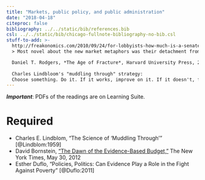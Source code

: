 ```yaml
---
title: "Markets, public policy, and public administration"
date: "2018-04-18"
citeproc: false
bibliography: ../../static/bib/references.bib
csl: ../../static/bib/chicago-fullnote-bibliography-no-bib.csl
stuff-to-add: >-
  http://freakonomics.com/2010/09/24/for-lobbyists-how-much-is-a-senate-connection-worth/
  > Most novel about the new market metaphors was their detachment from history and institutions and from questions of power. As the market grew more abstract, society thinned out into highly reduced microeconomic mental pictures: Gilder's heroically independent entrepreneurs, Lucas's forward-looking utility maximizers, Wanniski's fish and coconut traders, the Coase theorem's rancher and farmer maximizing the public good as they stood on the courthouse steps. To imagine the market now was to imagine a socially detached array of economic actors, free to choose and optimize, unconstrained by power or inequalities, governed not by their common deliberative action but only by the impersonal laws of the market.

  Daniel T. Rodgers, *The Age of Fracture*, Harvard University Press, 2011, p. 76
  
  Charles Lindbloom's "muddling through" strategy:
  Choose something. Do it. If it works, improve on it. If it doesn't, fix it. If the improvement or fix is good/bad, adjust accordingly. Keep doing that.
---
```


***Important***: PDFs of the readings are on Learning Suite.

# Required

- <i class="fa fa-file-pdf-o" aria-hidden="true"></i> Charles E. Lindblom, "The Science of 'Muddling Through'" [@Lindblom:1959]
- <i class="fa fa-external-link" aria-hidden="true"></i> David Bornstein, ["The Dawn of the Evidence-Based Budget,"](https://opinionator.blogs.nytimes.com/2012/05/30/worthy-of-government-funding-prove-it/?pagewanted=all) The New York Times, May 30, 2012
- <i class="fa fa-file-pdf-o" aria-hidden="true"></i> Esther Duflo, "Policies, Politics: Can Evidence Play a Role in the Fight Against Poverty" [@Duflo:2011]
